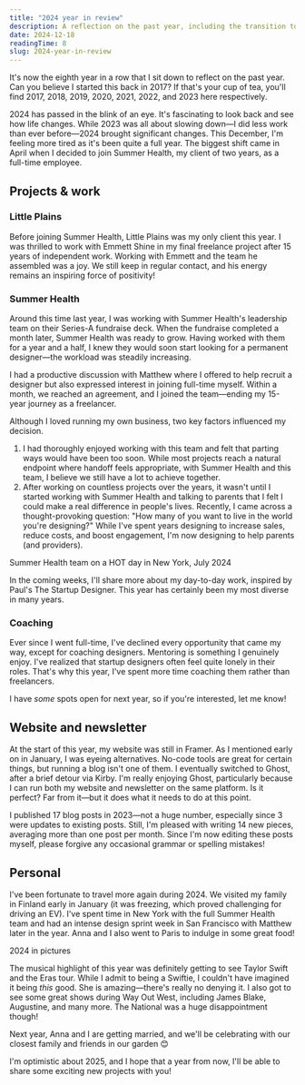 ```yaml
---
title: "2024 year in review"
description: A reflection on the past year, including the transition to full-time at Summer Health, coaching experiences, website changes, and personal highlights.
date: 2024-12-18
readingTime: 8
slug: 2024-year-in-review
---
```


It's now the eighth year in a row that I sit down to reflect on the past year. Can you believe I started this back in 2017? If that's your cup of tea, you'll find 2017, 2018, 2019, 2020, 2021, 2022, and 2023 here respectively.

2024 has passed in the blink of an eye. It's fascinating to look back and see how life changes. While 2023 was all about slowing down—I did less work than ever before—2024 brought significant changes. This December, I'm feeling more tired as it's been quite a full year. The biggest shift came in April when I decided to join Summer Health, my client of two years, as a full-time employee.

## Projects & work

### Little Plains

Before joining Summer Health, Little Plains was my only client this year. I was thrilled to work with Emmett Shine in my final freelance project after 15 years of independent work. Working with Emmett and the team he assembled was a joy. We still keep in regular contact, and his energy remains an inspiring force of positivity!

### Summer Health

Around this time last year, I was working with Summer Health's leadership team on their Series-A fundraise deck. When the fundraise completed a month later, Summer Health was ready to grow. Having worked with them for a year and a half, I knew they would soon start looking for a permanent designer—the workload was steadily increasing.

I had a productive discussion with Matthew where I offered to help recruit a designer but also expressed interest in joining full-time myself. Within a month, we reached an agreement, and I joined the team—ending my 15-year journey as a freelancer.

Although I loved running my own business, two key factors influenced my decision.

1. I had thoroughly enjoyed working with this team and felt that parting ways would have been too soon. While most projects reach a natural endpoint where handoff feels appropriate, with Summer Health and this team, I believe we still have a lot to achieve together.
2. After working on countless projects over the years, it wasn't until I started working with Summer Health and talking to parents that I felt I could make a real difference in people's lives. Recently, I came across a thought-provoking question: "How many of you want to live in the world you're designing?" While I've spent years designing to increase sales, reduce costs, and boost engagement, I'm now designing to help parents (and providers).

Summer Health team on a HOT day in New York, July 2024

In the coming weeks, I'll share more about my day-to-day work, inspired by Paul's The Startup Designer. This year has certainly been my most diverse in many years.

### Coaching

Ever since I went full-time, I've declined every opportunity that came my way, except for coaching designers. Mentoring is something I genuinely enjoy. I've realized that startup designers often feel quite lonely in their roles. That's why this year, I've spent more time coaching them rather than freelancers.

I have _some_ spots open for next year, so if you're interested, let me know!

## Website and newsletter

At the start of this year, my website was still in Framer. As I mentioned early on in January, I was eyeing alternatives. No-code tools are great for certain things, but running a blog isn't one of them. I eventually switched to Ghost, after a brief detour via Kirby. I'm really enjoying Ghost, particularly because I can run both my website and newsletter on the same platform. Is it perfect? Far from it—but it does what it needs to do at this point.

I published 17 blog posts in 2023—not a huge number, especially since 3 were updates to existing posts. Still, I'm pleased with writing 14 new pieces, averaging more than one post per month. Since I'm now editing these posts myself, please forgive any occasional grammar or spelling mistakes!

## Personal

I've been fortunate to travel more again during 2024. We visited my family in Finland early in January (it was freezing, which proved challenging for driving an EV). I've spent time in New York with the full Summer Health team and had an intense design sprint week in San Francisco with Matthew later in the year. Anna and I also went to Paris to indulge in some great food!

2024 in pictures

The musical highlight of this year was definitely getting to see Taylor Swift and the Eras tour. While I admit to being a Swiftie, I couldn't have imagined it being _this_ good. She is amazing—there's really no denying it. I also got to see some great shows during Way Out West, including James Blake, Augustine, and many more. The National was a huge disappointment though!

Next year, Anna and I are getting married, and we'll be celebrating with our closest family and friends in our garden 😊

I'm optimistic about 2025, and I hope that a year from now, I'll be able to share some exciting new projects with you! 